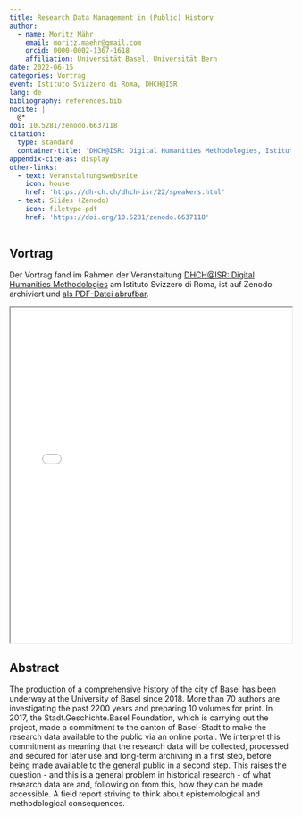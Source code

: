 ```yaml
---
title: Research Data Management in (Public) History
author:
  - name: Moritz Mähr
    email: moritz.maehr@gmail.com
    orcid: 0000-0002-1367-1618
    affiliation: Universität Basel, Universität Bern
date: 2022-06-15
categories: Vortrag
event: Istituto Svizzero di Roma, DHCH@ISR
lang: de
bibliography: references.bib
nocite: |
  @*
doi: 10.5281/zenodo.6637118
citation:
  type: standard
  container-title: 'DHCH@ISR: Digital Humanities Methodologies, Istituto Svizzero di Roma'
appendix-cite-as: display
other-links:
  - text: Veranstaltungswebseite
    icon: house
    href: 'https://dh-ch.ch/dhch-isr/22/speakers.html'
  - text: Slides (Zenodo)
    icon: filetype-pdf
    href: 'https://doi.org/10.5281/zenodo.6637118'
---
```


## Vortrag

Der Vortrag fand im Rahmen der Veranstaltung [DHCH@ISR: Digital Humanities Methodologies](https://dh-ch.ch/dhch-isr/22/speakers.html) am Istituto Svizzero di Roma, ist auf Zenodo archiviert und [als PDF-Datei abrufbar](https://doi.org/10.5281/zenodo.6637118).

::: {.callout-tip title="Präsentation anzeigen" icon="false" collapse="true"}

<iframe src="/assets/files/20220615-Moritz_Maehr-RDM_in_public_history.pdf" width="100%" height="600px" loading="lazy" allowfullscreen title="Research Data Management in (Public) History">

This browser does not support PDFs. Please download the PDF <a href="/assets/files/20220615-Moritz_Maehr-RDM_in_public_history.pdf">download the PDF</a> to view it.

</iframe>
:::


## Abstract

The production of a comprehensive history of the city of Basel has been underway at the University of Basel since 2018. More than 70 authors are investigating the past 2200 years and preparing 10 volumes for print. In 2017, the Stadt.Geschichte.Basel Foundation, which is carrying out the project, made a commitment to the canton of Basel-Stadt to make the research data available to the public via an online portal. We interpret this commitment as meaning that the research data will be collected, processed and secured for later use and long-term archiving in a first step, before being made available to the general public in a second step. This raises the question - and this is a general problem in historical research - of what research data are and, following on from this, how they can be made accessible. A field report striving to think about epistemological and methodological consequences.